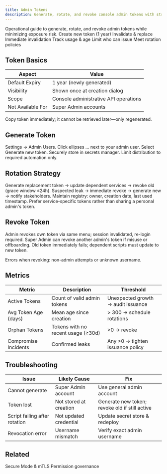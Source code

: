 ```yaml
---
title: Admin Tokens
description: Generate, rotate, and revoke console admin tokens with strong operational governance.
---
```



<Info>
Operational guide to generate, rotate, and revoke admin tokens while minimizing exposure risk.
</Info>

<CardGroup cols={3}>
  <Card title="Generate" icon="key">Create new token (1 year)</Card>
  <Card title="Rotate" icon="arrows-repeat">Invalidate & replace</Card>
  <Card title="Revoke" icon="shield">Immediate invalidation</Card>
  <Card title="Audit" icon="clock">Track usage & age</Card>
  <Card title="Least Privilege" icon="lock">Limit who can issue</Card>
  <Card title="Compliance" icon="check">Meet rotation policies</Card>
</CardGroup>

## Token Basics

| Aspect | Value |
|--------|-------|
| Default Expiry | 1 year (newly generated) |
| Visibility | Shown once at creation dialog |
| Scope | Console administrative API operations |
| Not Available For | Super Admin accounts |

<Warning>Copy token immediately; it cannot be retrieved later—only regenerated.</Warning>

## Generate Token

<Steps>
  <Step title="Navigate">Settings → Admin Users.</Step>
  <Step title="Options">Click ellipses … next to your admin user.</Step>
  <Step title="Generate">Select Generate new token.</Step>
  <Step title="Copy">Securely store in secrets manager.</Step>
  <Step title="Distribute">Limit distribution to required automation only.</Step>
</Steps>

## Rotation Strategy

<AccordionGroup>
  <Accordion title="Planned Rotation">Generate replacement token → update dependent services → revoke old (grace window ≤24h).</Accordion>
  <Accordion title="Unplanned Rotation">Suspected leak → immediate revoke → generate new → notify stakeholders.</Accordion>
  <Accordion title="Inventory Tracking">Maintain registry: owner, creation date, last used timestamp.</Accordion>
  <Accordion title="Automation Use">Prefer service-specific tokens rather than sharing a personal admin's token.</Accordion>
</AccordionGroup>

## Revoke Token

<Tabs>
  <Tab title="Self-Revoke">Admin revokes own token via same menu; session invalidated, re-login required.</Tab>
  <Tab title="Super Admin Revoke">Super Admin can revoke another admin's token if misuse or offboarding.</Tab>
  <Tab title="Post-Revoke">Old token immediately fails; dependent scripts must update to new token.</Tab>
</Tabs>

<Info>Errors when revoking: non-admin attempts or unknown username.</Info>

## Metrics

| Metric | Description | Threshold |
|--------|-------------|-----------|
| Active Tokens | Count of valid admin tokens | Unexpected growth → audit issuance |
| Avg Token Age (days) | Mean age since creation | > 300 → schedule rotations |
| Orphan Tokens | Tokens with no recent usage (≥30d) | >0 → revoke |
| Compromise Incidents | Confirmed leaks | Any >0 → tighten issuance policy |

## Troubleshooting

| Issue | Likely Cause | Fix |
|-------|--------------|-----|
| Cannot generate | Super Admin account | Use general admin account |
| Token lost | Not stored at creation | Generate new token; revoke old if still active |
| Script failing after rotation | Not updated credential | Update secret store & redeploy |
| Revocation error | Username mismatch | Verify exact admin username |


## Related

<CardGroup cols={2}>
  <Card title="Security" icon="lock" href="./security">Secure Mode & mTLS</Card>
  <Card title="Admin Access" icon="users" href="../management/admin-access-control">Permission governance</Card>
</CardGroup>
